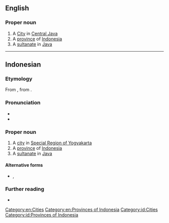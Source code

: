 ==English==
{{wikipedia}}

===Proper noun===
{{en-proper noun}}

# A [[w:Yogyakarta (city)|City]] in [[Central Java]]
# A [[w:Yogyakarta|province]] of [[Indonesia]]
# A [[w:Yogyakarta Sultanate|sultanate]] in [[Java]]

[[Category:en:Cities]]
[[Category:en:Provinces of Indonesia]]

----

==Indonesian==

===Etymology ===
From {{bor|id|jv|ꦔꦪꦺꦴꦒꦾꦏꦂꦠ}}, from {{der|id|sa|-}} {{compound|sa|अयोध्या|t1=Ayodhya|lit1=unconquerable citadel|कृत|t2=done, accomplished|nocat=1}}.

===Pronunciation===
* {{IPA|/jokjakarta/||lang=id}}
* {{hyphenation|Yog|ya|kar|ta|lang=id}}

===Proper noun===
{{id-proper noun}}
# A [[w:Yogyakarta|city]] in [[Special Region of Yogyakarta]]
# A [[w:Special Region of Yogyakarta|province]] of [[Indonesia]]
# A [[w:Yogyakarta Sultanate|sultanate]] in [[Java]]

====Alternative forms====
* {{l|id|Jogjakarta}}, {{l|id|Jogja}}

===Further reading===
* {{R:KBBI Daring}}

[[Category:id:Cities]]
[[Category:id:Provinces of Indonesia]]